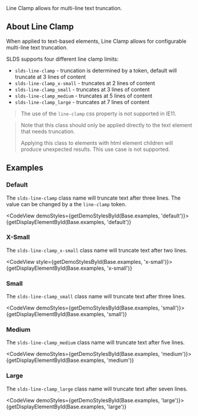 
<div className="doc lead">
  Line Clamp allows for multi-line text truncation.
</div>

## About Line Clamp

When applied to text-based elements, Line Clamp allows for configurable multi-line text truncation.

SLDS supports four different line clamp limits:

- `slds-line-clamp` - truncation is determined by a token, default will truncate at 3 lines of content
- `slds-line-clamp_x-small` - truncates at 2 lines of content
- `slds-line-clamp_small` - truncates at 3 lines of content
- `slds-line-clamp_medium` - truncates at 5 lines of content
- `slds-line-clamp_large` - truncates at 7 lines of content

<Blockquote type="warning" header="IE11 Not Supported">
  The use of the <code>line-clamp</code> css property is not supported in IE11.
</Blockquote>

<Blockquote type="warning" header="Not Supported on Container Elements">
  <p>Note that this class should only be applied directly to the text element that needs truncation.</p>

  <p>Applying this class to elements with html element children will produce unexpected results. This use case is not supported.</p>
</Blockquote>

## Examples

### Default

The `slds-line-clamp` class name will truncate text after three lines. The value can be changed by a the `line-clamp` token.

<CodeView demoStyles={getDemoStylesById(Base.examples, 'default')}>
  {getDisplayElementById(Base.examples, 'default')}
</CodeView>

### X-Small

The `slds-line-clamp_x-small` class name will truncate text after two lines.

<CodeView style={getDemoStylesById(Base.examples, 'x-small')}>
  {getDisplayElementById(Base.examples, 'x-small')}
</CodeView>

### Small

The `slds-line-clamp_small` class name will truncate text after three lines.

<CodeView demoStyles={getDemoStylesById(Base.examples, 'small')}>
  {getDisplayElementById(Base.examples, 'small')}
</CodeView>

### Medium

The `slds-line-clamp_medium` class name will truncate text after five lines.

<CodeView demoStyles={getDemoStylesById(Base.examples, 'medium')}>
  {getDisplayElementById(Base.examples, 'medium')}
</CodeView>

### Large

The `slds-line-clamp_large` class name will truncate text after seven lines.

<CodeView demoStyles={getDemoStylesById(Base.examples, 'large')}>
  {getDisplayElementById(Base.examples, 'large')}
</CodeView>
